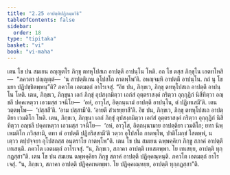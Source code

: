 ```yaml
---
title: "2.25 อาปตฺติปฏิกมฺมวิธิ"
tableOfContents: false
sidebar:
  order: 18
type: "tipitaka"
basket: "vi"
book: "vi-maha"
---
```



<DynamicBreadcrumb />

<Division number="169" book="vi-maha">

<Paragraph number="709" book="vi-maha">
เตน โข ปน สมเยน อญฺญตโร ภิกฺขุ ตทหุโปสเถ อาปตฺตึ อาปนฺโน โหติ. อถ โข ตสฺส ภิกฺขุโน เอตทโหสิ—  “ภควตา ปญฺญตฺตํ—  ‘น สาปตฺติเกน อุโปสโถ กาตพฺโพ’ติ. อหญฺจมฺหิ อาปตฺตึ อาปนฺโน. กถํ นุ โข มยา ปฏิปชฺชิตพฺพนฺ”ติ? ภควโต เอตมตฺถํ อาโรเจสุํ.
</Paragraph>

<Paragraph number="710" book="vi-maha">
“อิธ ปน, ภิกฺขเว, ภิกฺขุ ตทหุโปสเถ อาปตฺตึ อาปนฺโน โหติ. เตน, ภิกฺขเว, ภิกฺขุนา เอกํ ภิกฺขุํ อุปสงฺกมิตฺวา เอกํสํ อุตฺตราสงฺคํ กริตฺวา อุกฺกุฏิกํ นิสีทิตฺวา อญฺชลึ ปคฺคเหตฺวา เอวมสฺส วจนีโย—  ‘อหํ, อาวุโส, อิตฺถนฺนามํ อาปตฺตึ อาปนฺโน, ตํ ปฏิเทเสมี’ติ. เตน วตฺตพฺโพ—  ‘ปสฺสสี’ติ. ‘อาม ปสฺสามี’ติ. ‘อายตึ สํวเรยฺยาสี’ติ.
</Paragraph>

<Paragraph number="711" book="vi-maha">
อิธ ปน, ภิกฺขเว, ภิกฺขุ ตทหุโปสเถ อาปตฺติยา เวมติโก โหติ. เตน, ภิกฺขเว, ภิกฺขุนา เอกํ ภิกฺขุํ อุปสงฺกมิตฺวา เอกํสํ อุตฺตราสงฺคํ กริตฺวา อุกฺกุฏิกํ นิสีทิตฺวา อญฺชลึ ปคฺคเหตฺวา เอวมสฺส วจนีโย—  ‘อหํ, อาวุโส, อิตฺถนฺนามาย อาปตฺติยา เวมติโก; ยทา นิพฺเพมติโก ภวิสฺสามิ, ตทา ตํ อาปตฺตึ ปฏิกริสฺสามี’ติ วตฺวา อุโปสโถ กาตพฺโพ, ปาติโมกฺขํ โสตพฺพํ, น เตฺวว ตปฺปจฺจยา อุโปสถสฺส อนฺตราโย กาตพฺโพ”ติ.
</Paragraph>

<Paragraph number="712" book="vi-maha">
เตน โข ปน สมเยน ฉพฺพคฺคิยา ภิกฺขู สภาคํ อาปตฺตึ เทเสนฺติ. ภควโต เอตมตฺถํ อาโรเจสุํ. “น, ภิกฺขเว, สภาคา อาปตฺติ เทเสตพฺพา. โย เทเสยฺย, อาปตฺติ ทุกฺกฏสฺสา”ติ.
</Paragraph>

<Paragraph number="713" book="vi-maha">
เตน โข ปน สมเยน ฉพฺพคฺคิยา ภิกฺขู สภาคํ อาปตฺตึ ปฏิคฺคณฺหนฺติ. ภควโต เอตมตฺถํ อาโรเจสุํ. “น, ภิกฺขเว, สภาคา อาปตฺติ ปฏิคฺคเหตพฺพา. โย ปฏิคฺคเณฺหยฺย, อาปตฺติ ทุกฺกฏสฺสา”ติ.
</Paragraph>
</Division>